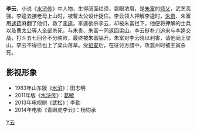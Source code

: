 {{Unreferenced|time=2013-06-09T06:12:54+00:00 }}
{{水浒人物 |
 人物姓名 = 李云 |
 座次 = 97，地煞星 |
 星名 = 地察星 |
 绰号 = 青眼虎 |
 身份 = 沂水县都头 |
 使用兵器 =  |
 梁山职司 = 掌管监造诸事头领<br />起造修缉房舍 |
 出场回目 = 043 |
 赞诗 = 面阔眉浓须鬓赤，双睛碧绿似番人。<br />
沂水县中青眼虎，豪杰都头是李云。
|}}

'''李云'''，小说《[[水浒传|水浒传]]》中人物，生得阔面红须，碧眼浓眉，是[[朱富|朱富]]的[[师父|师父]]，武艺高强。李逵去接老母上山时，被曹太公设计捉住。李云领人押解李逵时，[[朱贵|朱贵]]、朱富用[[迷药|迷药]]麻翻了他们，救了[[李逵|李逵]]。李逵欲杀李云，却被朱富拦下，他便将押解的士兵以及曹太公等人全部杀死，与朱贵、朱富一同返回梁山。李云挺朴刀追来与李逵交战，打斗五七回合不分胜败，最终被朱富隔开。朱富对李云晓以利害，请他同上梁山。李云不得已也上了梁山落草。受[[招安|招安]]后，在征讨方腊中，攻翕州时被王寅杀死。

== 影视形象 ==
*1983年山东版《[[水浒_(电视剧)|水浒]]》：田志明
*2011年版《[[水浒传_(2011年电视剧)|水浒传]]》：[[葛敏|葛敏]]
*2013年电视剧《[[武松_(2013年电视剧)|武松]]》：李勤
*2014年电影《青眼虎李云》：杨钧承

{{108将}}

[[Category:李姓|Y云]]
